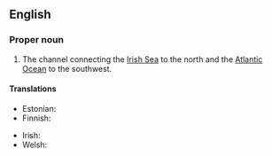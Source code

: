 ==English==

===Proper noun===
{{en-proper noun}}

# The channel connecting the [[Irish Sea]] to the north and the [[Atlantic Ocean]] to the southwest.

====Translations====
{{trans-top|channel connecting the Irish Sea to the north and the Atlantic Ocean}}
* Estonian: {{t|et|Saint George'i väin}}
* Finnish: {{t|fi|Pyhän Yrjön kanaali}}
{{trans-mid}}
* Irish: {{t|ga|Muir Bhreatan}}
* Welsh: {{t|cy|Sianel San Siôr}}
{{trans-bottom}}